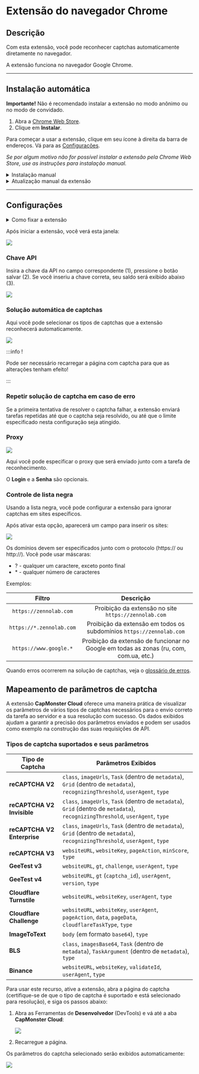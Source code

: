 ﻿---
sidebar_position: 0
---


<ArticleHead slug="extension/extension-main" />

# Extensão do navegador Chrome
## Descrição
Com esta extensão, você pode reconhecer captchas automaticamente diretamente no navegador.

A extensão funciona no navegador Google Chrome.

-----
## Instalação automática
**Importante!** Não é recomendado instalar a extensão no modo anônimo ou no modo de convidado.

1. Abra a [Chrome Web Store](https://chrome.google.com/webstore/detail/capmonster-cloud-%E2%80%94-automa/pabjfbciaedomjjfelfafejkppknjleh?hl=pt-br).
2. Clique em **Instalar**.

Para começar a usar a extensão, clique em seu ícone à direita da barra de endereços. Vá para as [Configurações](extension-main.mdx#configurações).

*Se por algum motivo não for possível instalar a extensão pela Chrome Web Store, use as instruções para instalação manual.*

<details>
    <summary>Instalação manual</summary>

1. Baixe o [arquivo com a extensão](https://zenno.link/chrome-actual-build).

2. Descompacte-o para qualquer pasta.
   
   **ATENÇÃO**: a pasta não deve ser excluída, caso contrário, a extensão deixará de funcionar.
3. No navegador Google Chrome, abra a página **Extensões**. Existem várias maneiras de fazer isso:
   1. Digite `chrome://extensions` na barra de endereços do navegador e pressione **Enter**.
   2. No menu: clique nos três pontos verticais no canto superior direito (perto da foto do perfil), depois em **Mais Ferramentas**, e em seguida **Extensões**.

  ![](./images/extension-main-firefox/359d5afb-d644-45c2-a882-e7fc3da759eb.png)

   3. Ou vá para as configurações do Google Chrome e selecione **Extensões** (na parte inferior) no menu à direita.

  ![](./images/extension-main-firefox/61a9b824-b0d2-4808-8bb8-feac4b25d0b7.png)

4. Ative o **Modo de desenvolvedor**.
5. Em seguida, clique em **Carregar sem compactação**.

  ![](./images/extension-main-firefox/load-unpacked.png)

6. Encontre e escolha a pasta onde você descompactou a extensão.
7. Depois disso, a extensão deve aparecer na lista das extensões instaladas.

![](./images/extension-main-firefox/919a2eab-1651-4b48-8980-b69346d700fd.png)

  </details>

<details>
    <summary>Atualização manual da extensão</summary>

Se você estiver instalando a extensão sobre a versão anterior, ao atualizar os arquivos originais da extensão, também precisará clicar no botão de atualização na página **Extensões** (como abrir esta página está descrito acima na seção **Instalação manual**).

![](./images/extension-main-firefox/manual-update.png)
</details>

-----
## Configurações
<details>
    <summary>Como fixar a extensão</summary>

Por padrão, a extensão instalada é ocultada. Para fixá-la, você deve clicar no botão “Fixar”:

![](./images/extension-main-firefox/pin1.png)
</details>

Após iniciar a extensão, você verá esta janela:

![](./images/extension-main-firefox/ext.screen.en.png)
### <a name="id-browserextension-apikey"></a>Chave API
Insira a chave da API no campo correspondente (1), pressione o botão salvar (2). Se você inseriu a chave correta, seu saldo será exibido abaixo (3).

![](./images/extension-main-firefox/api-key.png)
### <a name="id-browserextension-automaticcaptchasolving"></a>Solução automática de captchas
Aqui você pode selecionar os tipos de captchas que a extensão reconhecerá automaticamente.

![](./images/extension-main-firefox/extension.example.png)

:::info !

Pode ser necessário recarregar a página com captcha para que as alterações tenham efeito!

:::
### <a name="id-browserextension-repeatcaptchasolvingincaseofanerror"></a>Repetir solução de captcha em caso de erro
Se a primeira tentativa de resolver o captcha falhar, a extensão enviará tarefas repetidas até que o captcha seja resolvido, ou até que o limite especificado nesta configuração seja atingido.
### <a name="id-browserextension-proxy"></a>Proxy
![](./images/extension-main-firefox/proxy.png) 

Aqui você pode especificar o proxy que será enviado junto com a tarefa de reconhecimento.

O **Login** e a **Senha** são opcionais.
### <a name="id-browserextension-blacklistcontrol"></a>Controle de lista negra
Usando a lista negra, você pode configurar a extensão para ignorar captchas em sites específicos.

Após ativar esta opção, aparecerá um campo para inserir os sites:

![](./images/extension-main-firefox/blacklist-control.png)

Os domínios devem ser especificados junto com o protocolo (https:// ou http://).
Você pode usar máscaras:

- ? - qualquer um caractere, exceto ponto final
- \* - qualquer número de caracteres

Exemplos:

|**Filtro**|**Descrição**|
| :-: | :-: |
|`https://zennolab.com`|Proibição da extensão no site `https://zennolab.com`|
|`https://*.zennolab.com`|Proibição da extensão em todos os subdomínios `https://zennolab.com`|
|`https://www.google.*`|Proibição da extensão de funcionar no Google em todas as zonas (ru, com, com.ua, etc.)|

Quando erros ocorrerem na solução de captchas, veja o [glossário de erros](/api/api-errors.mdx).

## Mapeamento de parâmetros de captcha

A extensão **CapMonster Cloud** oferece uma maneira prática de visualizar os parâmetros de vários tipos de captchas necessários para o envio correto da tarefa ao servidor e a sua resolução com sucesso. Os dados exibidos ajudam a garantir a precisão dos parâmetros enviados e podem ser usados como exemplo na construção das suas requisições de API.

### Tipos de captcha suportados e seus parâmetros

| Tipo de Captcha             | Parâmetros Exibidos                                                                                                             |
| --------------------------- | ------------------------------------------------------------------------------------------------------------------------------- |
| **reCAPTCHA V2**            | `class`, `imageUrls`, `Task` (dentro de `metadata`), `Grid` (dentro de `metadata`), `recognizingThreshold`, `userAgent`, `type` |
| **reCAPTCHA V2 Invisible**  | `class`, `imageUrls`, `Task` (dentro de `metadata`), `Grid` (dentro de `metadata`), `recognizingThreshold`, `userAgent`, `type` |
| **reCAPTCHA V2 Enterprise** | `class`, `imageUrls`, `Task` (dentro de `metadata`), `Grid` (dentro de `metadata`), `recognizingThreshold`, `userAgent`, `type` |
| **reCAPTCHA V3**            | `websiteURL`, `websiteKey`, `pageAction`, `minScore`, `type`                                                                    |
| **GeeTest v3**              | `websiteURL`, `gt`, `challenge`, `userAgent`, `type`                                                                            |
| **GeeTest v4**              | `websiteURL`, `gt` (`captcha_id`), `userAgent`, `version`, `type`                                                               |
| **Cloudflare Turnstile**    | `websiteURL`, `websiteKey`, `userAgent`, `type`                                                                                 |
| **Cloudflare Challenge**    | `websiteURL`, `websiteKey`, `userAgent`, `pageAction`, `data`, `pageData`, `cloudflareTaskType`, `type`                         |
| **ImageToText**             | `body` (em formato `base64`), `type`                                                                                            |
| **BLS**                     | `class`, `imagesBase64`, `Task` (dentro de `metadata`), `TaskArgument` (dentro de `metadata`), `type`                           |
| **Binance**                 | `websiteURL`, `websiteKey`, `validateId`, `userAgent`, `type`                                                                   |


Para usar este recurso, ative a extensão, abra a página do captcha (certifique-se de que o tipo de captcha é suportado e está selecionado para resolução), e siga os passos abaixo:

1. Abra as Ferramentas de **Desenvolvedor** (DevTools) e vá até a aba **CapMonster Cloud**: 
    
   ![](./images/params_extension.png)

2. Recarregue a página.

Os parâmetros do captcha selecionado serão exibidos automaticamente:  

![](./images/params_extension1.png)
